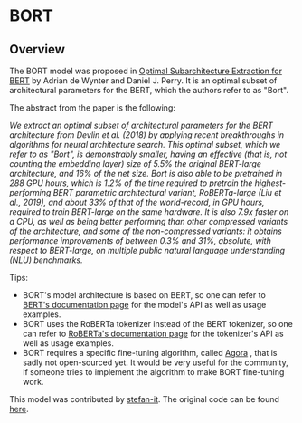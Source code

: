 <script>
</script>

<!--Copyright 2020 The HuggingFace Team. All rights reserved.

Licensed under the Apache License, Version 2.0 (the "License"); you may not use this file except in compliance with
the License. You may obtain a copy of the License at

http://www.apache.org/licenses/LICENSE-2.0

Unless required by applicable law or agreed to in writing, software distributed under the License is distributed on
an "AS IS" BASIS, WITHOUT WARRANTIES OR CONDITIONS OF ANY KIND, either express or implied. See the License for the
specific language governing permissions and limitations under the License.
-->

# BORT

## Overview

The BORT model was proposed in [Optimal Subarchitecture Extraction for BERT](https://arxiv.org/abs/2010.10499) by
Adrian de Wynter and Daniel J. Perry. It is an optimal subset of architectural parameters for the BERT, which the
authors refer to as "Bort".

The abstract from the paper is the following:

*We extract an optimal subset of architectural parameters for the BERT architecture from Devlin et al. (2018) by
applying recent breakthroughs in algorithms for neural architecture search. This optimal subset, which we refer to as
"Bort", is demonstrably smaller, having an effective (that is, not counting the embedding layer) size of 5.5% the
original BERT-large architecture, and 16% of the net size. Bort is also able to be pretrained in 288 GPU hours, which
is 1.2% of the time required to pretrain the highest-performing BERT parametric architectural variant, RoBERTa-large
(Liu et al., 2019), and about 33% of that of the world-record, in GPU hours, required to train BERT-large on the same
hardware. It is also 7.9x faster on a CPU, as well as being better performing than other compressed variants of the
architecture, and some of the non-compressed variants: it obtains performance improvements of between 0.3% and 31%,
absolute, with respect to BERT-large, on multiple public natural language understanding (NLU) benchmarks.*

Tips:

- BORT's model architecture is based on BERT, so one can refer to [BERT's documentation page](/docs/transformers/master/en/bert.html) for the
  model's API as well as usage examples.
- BORT uses the RoBERTa tokenizer instead of the BERT tokenizer, so one can refer to [RoBERTa's documentation page](/docs/transformers/master/en/roberta.html) for the tokenizer's API as well as usage examples.
- BORT requires a specific fine-tuning algorithm, called [Agora](https://adewynter.github.io/notes/bort_algorithms_and_applications.html#fine-tuning-with-algebraic-topology) ,
  that is sadly not open-sourced yet. It would be very useful for the community, if someone tries to implement the
  algorithm to make BORT fine-tuning work.

This model was contributed by [stefan-it](https://huggingface.co/stefan-it). The original code can be found [here](https://github.com/alexa/bort/).
